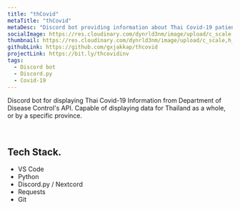 ---
title: "thCovid"
metaTitle: "thCovid"
metaDesc: "Discord bot providing information about Thai Covid-19 patient information."
socialImage: https://res.cloudinary.com/dynrld3nm/image/upload/c_scale,q_39,w_403/v1657805663/guntxjakka.me/projects/thcovid_snkmtb.webp
thumbnail: https://res.cloudinary.com/dynrld3nm/image/upload/c_scale,h_227,q_58/v1657805663/guntxjakka.me/projects/thcovid_snkmtb.webp
githubLink: https://github.com/gxjakkap/thcovid
projectLink: https://bit.ly/thcovidinv
tags:
  - Discord bot
  - Discord.py
  - Covid-19
---

Discord bot for displaying Thai Covid-19 Information from Department of Disease Control's API. Capable of displaying data for Thailand as a whole, or by a specific province.

⠀

## Tech Stack.

- VS Code
- Python
- Discord.py / Nextcord
- Requests
- Git
